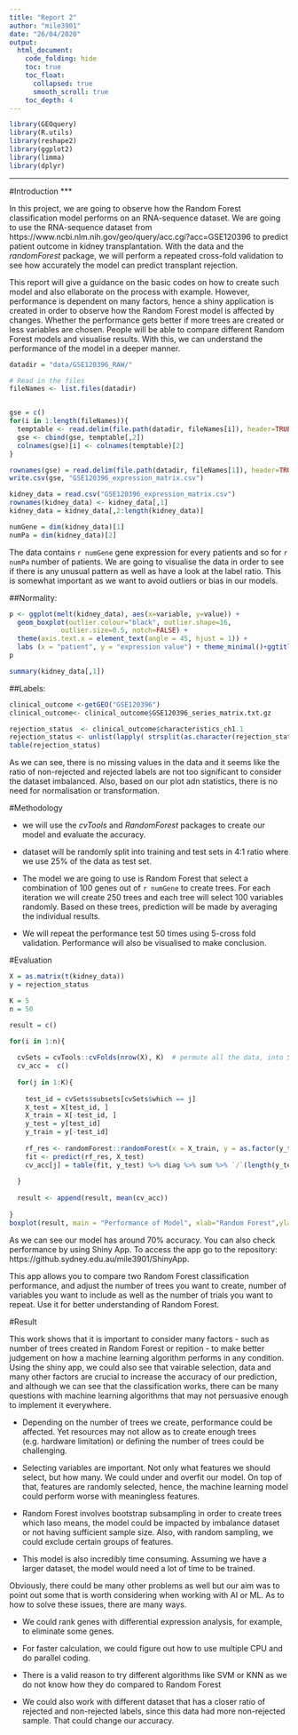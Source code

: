 ```yaml
---
title: "Report 2"
author: "mile3901"
date: "26/04/2020"
output:
  html_document:
    code_folding: hide
    toc: true
    toc_float:
      collapsed: true
      smooth_scroll: true
    toc_depth: 4
---
```


```r
library(GEOquery)
library(R.utils)
library(reshape2)
library(ggplot2)
library(limma)
library(dplyr)

```

***
#Introduction
***

In this project, we are going to observe how the Random Forest classification model performs on an RNA-sequence dataset. We are going to use the RNA-sequence dataset from https://www.ncbi.nlm.nih.gov/geo/query/acc.cgi?acc=GSE120396 to predict patient outcome in kidney transplantation. With the data and the *randomForest* package, we will perform a repeated cross-fold validation to see how accurately the model can predict transplant rejection.

This report will give a guidance on the basic codes on how to create such model and also ellaborate on the process with example. However, performance is dependent on many factors, hence a shiny application is created in order to observe how the Random Forest model is affected by changes. Whether the performance gets better if more trees are created or less variables are chosen. People will be able to compare different Random Forest models and visualise results. With this, we can understand the performance of the model in a deeper manner.



```r
datadir = "data/GSE120396_RAW/"

# Read in the files
fileNames <- list.files(datadir)



```


```r
gse = c()
for(i in 1:length(fileNames)){
  temptable <- read.delim(file.path(datadir, fileNames[i]), header=TRUE)
  gse <- cbind(gse, temptable[,2])
  colnames(gse)[i] <- colnames(temptable)[2]
}

rownames(gse) = read.delim(file.path(datadir, fileNames[1]), header=TRUE)[,1]
write.csv(gse, "GSE120396_expression_matrix.csv")
```


```r
kidney_data = read.csv("GSE120396_expression_matrix.csv")
rownames(kidney_data) <- kidney_data[,1]
kidney_data = kidney_data[,2:length(kidney_data)]

numGene = dim(kidney_data)[1]
numPa = dim(kidney_data)[2]


```

The data contains `r numGene` gene expression for every patients and so for `r numPa` number of patients. We are going to visualise the data in order to see if there is any unusual pattern as well as have a look at the label ratio. This is somewhat important as we want to avoid outliers or bias in our models.

##Normality:

```r
p <- ggplot(melt(kidney_data), aes(x=variable, y=value)) +  
  geom_boxplot(outlier.colour="black", outlier.shape=16,
             outlier.size=0.5, notch=FALSE) +
  theme(axis.text.x = element_text(angle = 45, hjust = 1)) +
  labs (x = "patient", y = "expression value") + theme_minimal()+ggtitle("Boxplot of Gene Expression")
p
```
```r
summary(kidney_data[,1])
```


##Labels:

```r
clinical_outcome <-getGEO("GSE120396")
clinical_outcome<- clinical_outcome$GSE120396_series_matrix.txt.gz

rejection_status  <- clinical_outcome$characteristics_ch1.1
rejection_status <- unlist(lapply( strsplit(as.character(rejection_status), ": " ) , `[[` , 2)  )
table(rejection_status)

```


As we can see, there is no missing values in the data and it seems like the ratio of non-rejected and rejected labels are not too significant to consider the dataset imbalanced. Also, based on our plot adn statistics, there is no need for normalisation or transformation.




#Methodology

* we will use the *cvTools* and *RandomForest* packages to create our model and evaluate the accuracy.

* dataset will be randomly split into training and test sets in 4:1 ratio where we use 25% of the data as test set.

* The model we are going to use is Random Forest that select a combination of 100 genes out of `r numGene` to create trees. For each iteration we will create 250 trees and each tree will select 100 variables randomly. Based on these trees, prediction will be made by averaging the individual results.

* We will repeat the performance test 50 times using 5-cross fold validation. Performance will also be visualised to make conclusion.

#Evaluation

```r
X = as.matrix(t(kidney_data))
y = rejection_status

K = 5
n = 50

result = c()

for(i in 1:n){
  
  cvSets = cvTools::cvFolds(nrow(X), K)  # permute all the data, into 5 folds
  cv_acc =  c()
  
  for(j in 1:K){
    
    test_id = cvSets$subsets[cvSets$which == j]
    X_test = X[test_id, ]
    X_train = X[-test_id, ]
    y_test = y[test_id]
    y_train = y[-test_id]
    
    rf_res <- randomForest::randomForest(x = X_train, y = as.factor(y_train), mtree = 250, mtry = 100)
    fit <- predict(rf_res, X_test)
    cv_acc[j] = table(fit, y_test) %>% diag %>% sum %>% `/`(length(y_test))
    
  }
  
  result <- append(result, mean(cv_acc))
  
}
boxplot(result, main = "Performance of Model", xlab="Random Forest",ylab="Accuracy")
```

As we can see our model has around 70% accuracy. You can also check performance by using Shiny App. To access the app go to the repository: https://github.sydney.edu.au/mile3901/ShinyApp.

This app allows you to compare two Random Forest classification performance, and adjust the number of trees you want to create, number of variables you want to include as well as the number of trials you want to repeat. Use it for better understanding of Random Forest.



#Result

 This work shows that it is important to consider many factors - such as number of trees created in Random Forest or repition - to make better judgement on how a machine learning algorithm performs in any condition. Using the shiny app, we could also see that vairable selection, data and many other factors are crucial to increase the accuracy of our prediction, and although we can see that the classification works, there can be many questions with machine learning algorithms that may not persuasive enough to implement it everywhere.
 
* Depending on the number of trees we create, performance could be affected. Yet resources may not allow as to create enough trees (e.g. hardware limitation) or defining the number of trees could be challenging.

* Selecting variables are important. Not only what features we should select, but how many. We could under and overfit our model. On top of that, features are randomly selected, hence, the machine learning model could perform worse with meaningless features.

* Random Forest involves bootstrap subsampling in order to create trees which laso means, the model could be impacted by imbalance dataset or not having sufficient sample size. Also, with random sampling, we could exclude certain groups of features.

* This model is also incredibly time consuming. Assuming we have a larger dataset, the model would need a lot of time to be trained.

Obviously, there could be many other problems as well but our aim was to point out some that is worth considering when working with AI or ML. As to how to solve these issues, there are many ways. 

* We could rank genes with differential expression analysis, for example, to eliminate some genes.

* For faster calculation, we could figure out how to use multiple CPU and do parallel coding.

* There is a valid reason to try different algorithms like SVM or KNN as we do not know how they do compared to Random Forest

* We could also work with different dataset that has a closer ratio of rejected and non-rejected labels, since this data had more non-rejected sample. That could change our accuracy.

